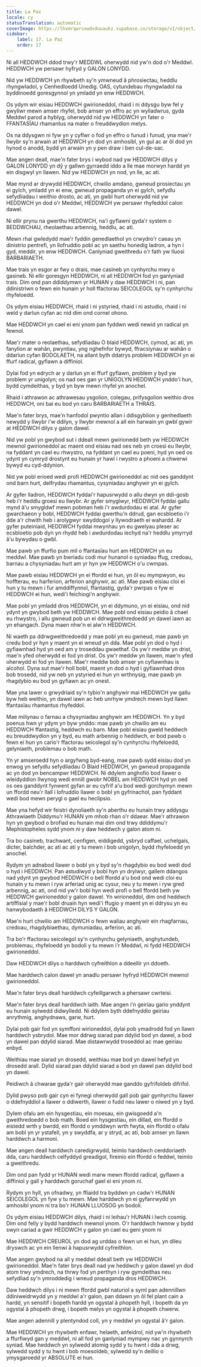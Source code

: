 ```yaml
---
title: La Paz
locale: cy
statusTranslation: automatic
coverImage: https://lhvmrqwrcowdvduuaukz.supabase.co/storage/v1/object/public/strapi-uploads/small_cover-educacion-fundamental.webp-2d51a7828a2b1309555be27f7e2a61a0.webp
sidebar:
    label: 17. La Paz
    order: 17
---
```

Ni all HEDDWCH ddod trwy'r MEDDWL oherwydd nid yw'n dod o'r Meddwl. HEDDWCH yw persawr hyfryd y GALON LONYDD.

Nid yw HEDDWCH yn rhywbeth sy'n ymwneud â phrosiectau, heddlu rhyngwladol, y Cenhedloedd Unedig. OAS, cytundebau rhyngwladol na byddinoedd goresgynnol yn ymladd yn enw HEDDWCH.

Os ydym wir eisiau HEDDWCH gwirioneddol, rhaid i ni ddysgu byw fel y gwyliwr mewn amser rhyfel, bob amser yn effro ac yn wyliadwrus, gyda Meddwl parod a hyblyg, oherwydd nid yw HEDDWCH yn fater o FFANTASÏAU rhamantus na mater o freuddwydion melys.

Os na ddysgwn ni fyw yn y cyflwr o fod yn effro o funud i funud, yna mae'r llwybr sy'n arwain at HEDDWCH yn dod yn amhosibl, yn gul ac ar ôl dod yn hynod o anodd, bydd yn arwain yn y pen draw i ben cul-de-sac.

Mae angen deall, mae'n fater brys i wybod nad yw HEDDWCH dilys y GALON LONYDD yn dŷ y gallwn gyrraedd iddo a lle mae morwyn hardd yn ein disgwyl yn llawen. Nid yw HEDDWCH yn nod, yn lle, ac ati.

Mae mynd ar drywydd HEDDWCH, chwilio amdano, gwneud prosiectau yn ei gylch, ymladd yn ei enw, gwneud propaganda yn ei gylch, sefydlu sefydliadau i weithio drosto, ac ati, yn gwbl hurt oherwydd nid yw HEDDWCH yn dod o'r Meddwl, HEDDWCH yw persawr rhyfeddol calon dawel.

Ni ellir prynu na gwerthu HEDDWCH, na'i gyflawni gyda'r system o BEDDWCHAU, rheolaethau arbennig, heddlu, ac ati.

Mewn rhai gwledydd mae'r fyddin genedlaethol yn crwydro'r caeau yn dinistrio pentrefi, yn llofruddio pobl ac yn saethu honedig ladron, a hyn i gyd, meddir, yn enw HEDDWCH. Canlyniad gweithredu o'r fath yw lluosi BARBARIAETH.

Mae trais yn esgor ar fwy o drais, mae casineb yn cynhyrchu mwy o gasineb. Ni ellir goresgyn HEDDWCH, ni all HEDDWCH fod yn ganlyniad trais. Dim ond pan ddiddymwn yr HUNAN y daw HEDDWCH i ni, pan ddinistriwn o fewn ein hunain yr holl ffactorau SEICOLEGOL sy'n cynhyrchu rhyfeloedd.

Os ydym eisiau HEDDWCH, rhaid i ni ystyried, rhaid i ni astudio, rhaid i ni weld y darlun cyfan ac nid dim ond cornel ohono.

Mae HEDDWCH yn cael ei eni ynom pan fyddwn wedi newid yn radical yn fewnol.

Mae'r mater o reolaethau, sefydliadau O blaid HEDDWCH, cymod, ac ati, yn fanylion ar wahân, pwyntiau, yng nghefnfor bywyd, ffracsiynau ar wahân o ddarlun cyfan BODOLAETH, na allant byth ddatrys problem HEDDWCH yn ei ffurf radical, gyflawn a diffiniol.

Dylai fod yn edrych ar y darlun yn ei ffurf gyflawn, problem y byd yw problem yr unigolyn; os nad oes gan yr UNIGOLYN HEDDWCH ynddo'i hun, bydd cymdeithas, y byd yn byw mewn rhyfel yn anochel.

Rhaid i athrawon ac athrawesau ysgolion, colegau, prifysgolion weithio dros HEDDWCH, oni bai eu bod yn caru BARBARIAETH a THRAIS.

Mae'n fater brys, mae'n hanfodol pwyntio allan i ddisgyblion y genhedlaeth newydd y llwybr i'w ddilyn, y llwybr mewnol a all ein harwain yn gwbl gywir at HEDDWCH dilys y galon dawel.

Nid yw pobl yn gwybod sut i ddeall mewn gwirionedd beth yw HEDDWCH mewnol gwirioneddol ac maent ond eisiau nad oes neb yn croesi eu llwybr, na fyddant yn cael eu rhwystro, na fyddant yn cael eu poeni, hyd yn oed os ydynt yn cymryd drostynt eu hunain yr hawl i rwystro a phoeni a chwerwi bywyd eu cyd-ddynion.

Nid yw pobl erioed wedi profi HEDDWCH gwirioneddol ac nid oes ganddynt ond barn hurt, delfrydau rhamantus, cysyniadau anghywir yn ei gylch.

Ar gyfer lladron, HEDDWCH fyddai'r hapusrwydd o allu dwyn yn ddi-gosb heb i'r heddlu groesi eu llwybr. Ar gyfer smyglwyr, HEDDWCH fyddai gallu mynd â'u smygldwf mewn pobman heb i'r awdurdodau ei atal. Ar gyfer gwarchaeon y bobl, HEDDWCH fyddai gwerthu'n ddrud, gan ecsbloetio i'r dde a'r chwith heb i arolygwyr swyddogol y llywodraeth ei wahardd. Ar gyfer puteiniaid, HEDDWCH fyddai mwynhau yn eu gwelyau pleser ac ecsbloetio pob dyn yn rhydd heb i awdurdodau iechyd na'r heddlu ymyrryd â'u bywydau o gwbl.

Mae pawb yn ffurfio pum mil o ffantasïau hurt am HEDDWCH yn eu meddwl. Mae pawb yn bwriadu codi mur hunanol o syniadau ffug, credoau, barnau a chysyniadau hurt am yr hyn yw HEDDWCH o'u cwmpas.

Mae pawb eisiau HEDDWCH yn ei ffordd ei hun, yn ôl eu mympwyon, eu hoffterau, eu harferion, arferion anghywir, ac ati. Mae pawb eisiau cloi ei hun y tu mewn i fur amddiffynnol, ffantastig, gyda'r pwrpas o fyw ei HEDDWCH ei hun, wedi'i feichiogi'n anghywir.

Mae pobl yn ymladd dros HEDDWCH, yn ei ddymuno, yn ei eisiau, ond nid ydynt yn gwybod beth yw HEDDWCH. Mae pobl ond eisiau peidio â chael eu rhwystro, i allu gwneud pob un ei ddrwgweithredoedd yn dawel iawn ac yn ehangach. Dyna maen nhw'n ei alw'n HEDDWCH.

Ni waeth pa ddrwgweithredoedd y mae pobl yn eu gwneud, mae pawb yn credu bod yr hyn y maent yn ei wneud yn dda. Mae pobl yn dod o hyd i gyfiawnhad hyd yn oed am y troseddau gwaethaf. Os yw'r meddw yn drist, mae'n yfed oherwydd ei fod yn drist. Os yw'r meddw yn llawen, mae'n yfed oherwydd ei fod yn llawen. Mae'r meddw bob amser yn cyfiawnhau is alcohol. Dyna sut mae'r holl bobl, maent yn dod o hyd i gyfiawnhad dros bob trosedd, nid yw neb yn ystyried ei hun yn wrthnysig, mae pawb yn rhagdybio eu bod yn gyfiawn ac yn onest.

Mae yna lawer o grwydriaid sy'n tybio'n anghywir mai HEDDWCH yw gallu byw heb weithio, yn dawel iawn ac heb unrhyw ymdrech mewn byd llawn ffantasïau rhamantus rhyfeddol.

Mae miliynau o farnau a chysyniadau anghywir am HEDDWCH. Yn y byd poenus hwn yr ydym yn byw ynddo: mae pawb yn chwilio am eu HEDDWCH ffantastig, heddwch eu barn. Mae pobl eisiau gweld heddwch eu breuddwydion yn y byd, eu math arbennig o heddwch, er bod pawb o fewn ei hun yn cario'r ffactorau seicolegol sy'n cynhyrchu rhyfeloedd, gelyniaeth, problemau o bob math.

Yn yr amseroedd hyn o argyfwng byd-eang, mae pawb sydd eisiau dod yn enwog yn sefydlu sefydliadau O Blaid HEDDWCH, yn gwneud propaganda ac yn dod yn bencampwr HEDDWCH. Ni ddylem anghofio bod llawer o wleidyddion llwynog wedi ennill gwobr NOBEL am HEDDWCH hyd yn oed os oes ganddynt fynwent gyfan ar eu cyfrif a'u bod wedi gorchymyn mewn un ffordd neu'r llall i lofruddio llawer o bobl yn gyfrinachol, pan fyddant wedi bod mewn perygl o gael eu heclipsio.

Mae yna hefyd wir feistri dynoliaeth sy'n aberthu eu hunain trwy addysgu Athrawiaeth Diddymu'r HUNAN ym mhob rhan o'r ddaear. Mae'r athrawon hyn yn gwybod o brofiad eu hunain mai dim ond trwy ddiddymu'r Mephistopheles sydd ynom ni y daw heddwch y galon atom ni.

Tra bo casineb, trachwant, cenfigen, eiddigedd, ysbryd caffael, uchelgais, dicter, balchder, ac ati ac ati y tu mewn i bob unigolyn, bydd rhyfeloedd yn anochel.

Rydym yn adnabod llawer o bobl yn y byd sy'n rhagdybio eu bod wedi dod o hyd i HEDDWCH. Pan astudiwyd y bobl hyn yn drylwyr, gallem ddangos nad ydynt yn gwybod HEDDWCH o bell ffordd a'u bod ond wedi cloi eu hunain y tu mewn i ryw arferiad unig ac cysur, neu y tu mewn i ryw gred arbennig, ac ati, ond nid yw'r bobl hyn wedi profi o bell ffordd beth yw HEDDWCH gwirioneddol y galon dawel. Yn wirioneddol, dim ond heddwch artiffisial y mae'r bobl druain hyn wedi'i ffugio y maent yn ei ddrysu yn eu hanwybodaeth â HEDDWCH DILYS Y GALON.

Mae'n hurt chwilio am HEDDWCH o fewn waliau anghywir ein rhagfarnau, credoau, rhagdybiaethau, dymuniadau, arferion, ac ati.

Tra bo'r ffactorau seicolegol sy'n cynhyrchu gelyniaeth, anghytundeb, problemau, rhyfeloedd yn bodoli y tu mewn i'r Meddwl, ni fydd HEDDWCH gwirioneddol.

Daw HEDDWCH dilys o harddwch cyfreithlon a ddeellir yn ddoeth.

Mae harddwch calon dawel yn anadlu persawr hyfryd HEDDWCH mewnol gwirioneddol.

Mae'n fater brys deall harddwch cyfeillgarwch a phersawr cwrteisi.

Mae'n fater brys deall harddwch iaith. Mae angen i'n geiriau gario ynddynt eu hunain sylwedd didwylledd. Ni ddylem byth ddefnyddio geiriau anrythmig, anghydnaws, garw, hurt.

Dylai pob gair fod yn symffoni wirioneddol, dylai pob ymadrodd fod yn llawn harddwch ysbrydol. Mae mor ddrwg siarad pan ddylid bod yn dawel, a bod yn dawel pan ddylid siarad. Mae distawrwydd troseddol ac mae geiriau enbyd.

Weithiau mae siarad yn drosedd, weithiau mae bod yn dawel hefyd yn drosedd arall. Dylid siarad pan ddylid siarad a bod yn dawel pan ddylid bod yn dawel.

Peidiwch â chwarae gyda'r gair oherwydd mae ganddo gyfrifoldeb difrifol.

Dylid pwyso pob gair cyn ei fynegi oherwydd gall pob gair gynhyrchu llawer o ddefnyddiol a llawer o ddiwerth, llawer o fudd neu lawer o niwed yn y byd.

Dylem ofalu am ein hysgestiau, ein moesau, ein gwisgoedd a'n gweithredoedd o bob math. Boed ein hysgestiau, ein dillad, ein ffordd o eistedd wrth y bwrdd, ein ffordd o ymddwyn wrth fwyta, ein ffordd o ofalu am bobl yn yr ystafell, yn y swyddfa, ar y stryd, ac ati, bob amser yn llawn harddwch a harmoni.

Mae angen deall harddwch caredigrwydd, teimlo harddwch cerddoriaeth dda, caru harddwch celfyddyd greadigol, fireinio ein ffordd o feddwl, teimlo a gweithredu.

Dim ond pan fydd yr HUNAN wedi marw mewn ffordd radical, gyflawn a diffiniol y gall y harddwch goruchaf gael ei eni ynom ni.

Rydym yn hyll, yn ofnadwy, yn ffiaidd tra byddwn yn cadw'r HUNAN SEICOLEGOL yn fyw y tu mewn. Mae harddwch yn ei gyfanrwydd yn amhosibl ynom ni tra bo'r HUNAN LLUOSOG yn bodoli.

Os ydym eisiau HEDDWCH dilys, rhaid i ni leihau'r HUNAN i lwch cosmig. Dim ond felly y bydd harddwch mewnol ynom. O'r harddwch hwnnw y bydd swyn cariad a gwir HEDDWCH y galon yn cael eu geni ynom ni

Mae HEDDWCH CREUROL yn dod ag urddas o fewn un ei hun, yn dileu dryswch ac yn ein llenwi â hapusrwydd cyfreithlon.

Mae angen gwybod na all y meddwl ddeall beth yw HEDDWCH gwirioneddol. Mae'n fater brys deall nad yw heddwch y galon dawel yn dod atom trwy ymdrech, na thrwy fod yn perthyn i ryw gymdeithas neu sefydliad sy'n ymroddedig i wneud propaganda dros HEDDWCH.

Daw heddwch dilys i ni mewn ffordd gwbl naturiol a syml pan adennillwn ddiniweidrwydd yn y meddwl a'r galon, pan ddawn yn ôl fel plant cain a hardd, yn sensitif i bopeth hardd yn ogystal â phopeth hyll, i bopeth da yn ogystal â phopeth drwg, i bopeth melys yn ogystal â phopeth chwerw.

Mae angen adennill y plentyndod coll, yn y meddwl yn ogystal â'r galon.

Mae HEDDWCH yn rhywbeth enfawr, helaeth, anfeidrol, nid yw'n rhywbeth a ffurfiwyd gan y meddwl, ni all fod yn ganlyniad mympwy nac yn gynnyrch syniad. Mae heddwch yn sylwedd atomig sydd y tu hwnt i dda a drwg, sylwedd sydd y tu hwnt i bob moesoldeb, sylwedd sy'n deillio o ymysgaroedd yr ABSOLUTE ei hun.
